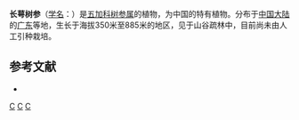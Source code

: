{{Speciesbox 
| genus = Dendropanax
| species = productus
| authority = [[李惠林|H. L. Li]]
}}
'''长萼树参'''（[[学名|学名]]：{{lang|la|''Dendropanax productus''}}）是[[五加科|五加科]][[树参属|树参属]]的植物，为中国的特有植物。分布于[[中国大陆|中国大陆]]的[[广东|广东]]等地，生长于海拔350米至885米的地区，见于山谷疏林中，目前尚未由人工引种栽培。

== 参考文献 ==
<div class="references-small">
* {{cite web| url =http://www.bioinfo.cn/db05/KmzwSpecies.php?action=view&id=1098| title =长萼树参| work =《中国高等植物数据库全库》| publisher =中国科学院微生物研究所| author =昆明植物研究所| accessdate =2009-02-22| deadurl =yes| archiveurl =https://web.archive.org/web/20160305101708/http://www.bioinfo.cn/db05/KmzwSpecies.php?action=view&id=1098| archivedate =2016-03-05}}
</div>
{{Taxonbar|from=Q15225308}}

[[Category:树参属|C]]
[[Category:中國特有植物|C]]
[[Category:广东植物|C]]